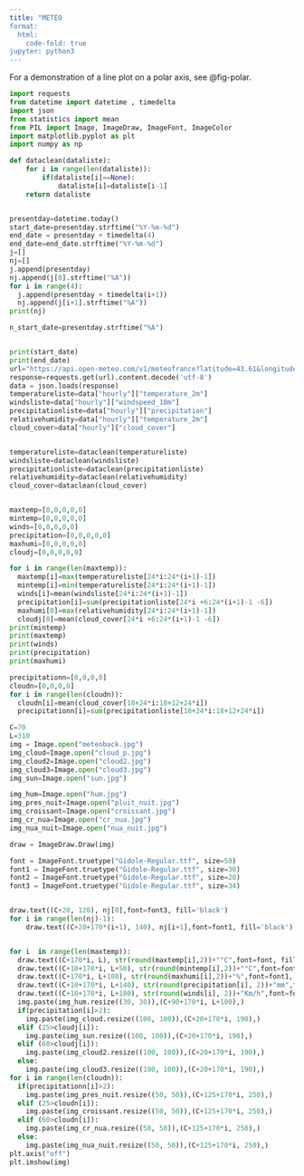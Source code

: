 ```yaml
---
title: "METEO 
format:
  html:
    code-fold: true
jupyter: python3
---
```


For a demonstration of a line plot on a polar axis, see @fig-polar.

```python

import requests
from datetime import datetime , timedelta
import json
from statistics import mean
from PIL import Image, ImageDraw, ImageFont, ImageColor
import matplotlib.pyplot as plt
import numpy as np

def dataclean(dataliste):
    for i in range(len(dataliste)):
        if(dataliste[i]==None):
            dataliste[i]=dataliste[i-1]
    return dataliste


presentday=datetime.today()
start_date=presentday.strftime("%Y-%m-%d")
end_date = presentday + timedelta(4)
end_date=end_date.strftime("%Y-%m-%d")
j=[]
nj=[]
j.append(presentday)
nj.append(j[0].strftime("%A"))
for i in range(4):
  j.append(presentday + timedelta(i+1))
  nj.append(j[i+1].strftime("%A"))
print(nj)

n_start_date=presentday.strftime("%A")


print(start_date)
print(end_date)
url="https://api.open-meteo.com/v1/meteofrance?latitude=43.61&longitude=3.87&hourly=cloud_cover&hourly=relativehumidity_2m&hourly=precipitation&hourly=temperature_2m&hourly=windspeed_10m&start_date="+start_date+"&end_date="+end_date
response=requests.get(url).content.decode('utf-8')
data = json.loads(response)
temperatureliste=data["hourly"]["temperature_2m"]
windsliste=data["hourly"]["windspeed_10m"]
precipitationliste=data["hourly"]["precipitation"]
relativehumidity=data["hourly"]["temperature_2m"]
cloud_cover=data["hourly"]["cloud_cover"]


temperatureliste=dataclean(temperatureliste)
windsliste=dataclean(windsliste)
precipitationliste=dataclean(precipitationliste)
relativehumidity=dataclean(relativehumidity)
cloud_cover=dataclean(cloud_cover)


maxtemp=[0,0,0,0,0]
mintemp=[0,0,0,0,0]
winds=[0,0,0,0,0]
precipitation=[0,0,0,0,0]
maxhumi=[0,0,0,0,0]
cloudj=[0,0,0,0,0]

for i in range(len(maxtemp)):
  maxtemp[i]=max(temperatureliste[24*i:24*(i+1)-1])
  mintemp[i]=min(temperatureliste[24*i:24*(i+1)-1])
  winds[i]=mean(windsliste[24*i:24*(i+1)-1])
  precipitation[i]=sum(precipitationliste[24*i +6:24*(i+1)-1 -6])
  maxhumi[0]=max(relativehumidity[24*i:24*(i+1)-1])
  cloudj[0]=mean(cloud_cover[24*i +6:24*(i+1)-1 -6])
print(mintemp)
print(maxtemp)
print(winds)
print(precipitation)
print(maxhumi)

precipitationn=[0,0,0,0]
cloudn=[0,0,0,0]
for i in range(len(cloudn)):
  cloudn[i]=mean(cloud_cover[18+24*i:18+12+24*i])
  precipitationn[i]=sum(precipitationliste[18+24*i:18+12+24*i])

C=70
L=310
img = Image.open("meteoback.jpg")
img_cloud=Image.open("cloud_p.jpg")
img_cloud2=Image.open("cloud2.jpg")
img_cloud3=Image.open("cloud3.jpg")
img_sun=Image.open("sun.jpg")

img_hum=Image.open("hum.jpg")
img_pres_nuit=Image.open("pluit_nuit.jpg")
img_croissant=Image.open("croissant.jpg")
img_cr_nua=Image.open("cr_nua.jpg")
img_nua_nuit=Image.open("nua_nuit.jpg")

draw = ImageDraw.Draw(img)

font = ImageFont.truetype("Gidole-Regular.ttf", size=50)
font1 = ImageFont.truetype("Gidole-Regular.ttf", size=30)
font2 = ImageFont.truetype("Gidole-Regular.ttf", size=20)
font3 = ImageFont.truetype("Gidole-Regular.ttf", size=34)


draw.text((C+20, 120), nj[0],font=font3, fill='black')
for i in range(len(nj)-1):
    draw.text((C+20+170*(i+1), 140), nj[i+1],font=font1, fill='black')


for i  in range(len(maxtemp)):
  draw.text((C+170*i, L), str(round(maxtemp[i],2))+"°C",font=font, fill='black')
  draw.text((C+10+170*i, L+50), str(round(mintemp[i],2))+"°C",font=font1, fill='black')
  draw.text((C+170*i, L+100), str(round(maxhumi[i],2))+"%",font=font1, fill='black')
  draw.text((C+10+170*i, L+140), str(round(precipitation[i], 2))+"mm",font=font1, fill='black')
  draw.text((C+10+170*i, L+180), str(round(winds[i], 2))+"Km/h",font=font2, fill='black')
  img.paste(img_hum.resize((30, 30)),(C+90+170*i, L+100),)
  if(precipitation[i]>2):
    img.paste(img_cloud.resize((100, 100)),(C+20+170*i, 190),)
  elif (25>cloudj[i]):
    img.paste(img_sun.resize((100, 100)),(C+20+170*i, 190),)
  elif (60>cloudj[i]):
    img.paste(img_cloud2.resize((100, 100)),(C+20+170*i, 190),)
  else:
    img.paste(img_cloud3.resize((100, 100)),(C+20+170*i, 190),)
for i in range(len(cloudn)):
  if(precipitationn[i]>2):
    img.paste(img_pres_nuit.resize((50, 50)),(C+125+170*i, 250),)
  elif (25>cloudn[i]):
    img.paste(img_croissant.resize((50, 50)),(C+125+170*i, 250),)
  elif (60>cloudn[i]):
    img.paste(img_cr_nua.resize((50, 50)),(C+125+170*i, 250),)
  else:
    img.paste(img_nua_nuit.resize((50, 50)),(C+125+170*i, 250),)
plt.axis("off")
plt.imshow(img)
```
